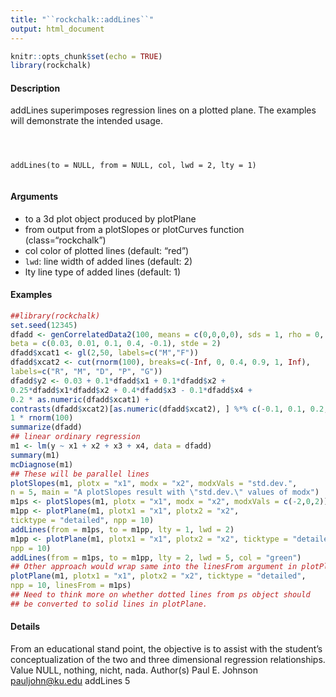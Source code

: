 ```yaml
---
title: "``rockchalk::addLines``"
output: html_document
---
```


```r
knitr::opts_chunk$set(echo = TRUE)
library(rockchalk)
```


#### Description

addLines superimposes regression lines on a plotted plane. The examples will demonstrate the intended usage.
<pre><code>


addLines(to = NULL, from = NULL, col, lwd = 2, lty = 1)

</code></pre>
#### Arguments

* to a 3d plot object produced by plotPlane
* from output from a plotSlopes or plotCurves function (class="rockchalk")
* col color of plotted lines (default: "red")
* ``lwd``:  line width of added lines (default: 2)
* lty line type of added lines (default: 1)



#### Examples
```r


##library(rockchalk)
set.seed(12345)
dfadd <- genCorrelatedData2(100, means = c(0,0,0,0), sds = 1, rho = 0,
beta = c(0.03, 0.01, 0.1, 0.4, -0.1), stde = 2)
dfadd$xcat1 <- gl(2,50, labels=c("M","F"))
dfadd$xcat2 <- cut(rnorm(100), breaks=c(-Inf, 0, 0.4, 0.9, 1, Inf),
labels=c("R", "M", "D", "P", "G"))
dfadd$y2 <- 0.03 + 0.1*dfadd$x1 + 0.1*dfadd$x2 +
0.25*dfadd$x1*dfadd$x2 + 0.4*dfadd$x3 - 0.1*dfadd$x4 +
0.2 * as.numeric(dfadd$xcat1) +
contrasts(dfadd$xcat2)[as.numeric(dfadd$xcat2), ] %*% c(-0.1, 0.1, 0.2, 0) +
1 * rnorm(100)
summarize(dfadd)
## linear ordinary regression
m1 <- lm(y ~ x1 + x2 + x3 + x4, data = dfadd)
summary(m1)
mcDiagnose(m1)
## These will be parallel lines
plotSlopes(m1, plotx = "x1", modx = "x2", modxVals = "std.dev.",
n = 5, main = "A plotSlopes result with \"std.dev.\" values of modx")
m1ps <- plotSlopes(m1, plotx = "x1", modx = "x2", modxVals = c(-2,0,2))
m1pp <- plotPlane(m1, plotx1 = "x1", plotx2 = "x2",
ticktype = "detailed", npp = 10)
addLines(from = m1ps, to = m1pp, lty = 1, lwd = 2)
m1pp <- plotPlane(m1, plotx1 = "x1", plotx2 = "x2", ticktype = "detailed",
npp = 10)
addLines(from = m1ps, to = m1pp, lty = 2, lwd = 5, col = "green")
## Other approach would wrap same into the linesFrom argument in plotPlane
plotPlane(m1, plotx1 = "x1", plotx2 = "x2", ticktype = "detailed",
npp = 10, linesFrom = m1ps)
## Need to think more on whether dotted lines from ps object should
## be converted to solid lines in plotPlane.
```


#### Details

From an educational stand point, the objective is to assist with the student’s conceptualization of
the two and three dimensional regression relationships.
Value
NULL, nothing, nicht, nada.
Author(s)
Paul E. Johnson <pauljohn@ku.edu>
addLines 5
